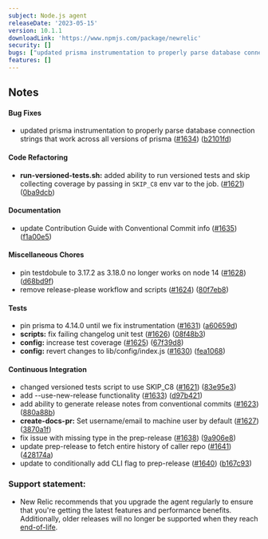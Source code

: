 ```yaml
---
subject: Node.js agent
releaseDate: '2023-05-15'
version: 10.1.1
downloadLink: 'https://www.npmjs.com/package/newrelic'
security: []
bugs: ["updated prisma instrumentation to properly parse database connection strings that work across all versions of prisma"]
features: []
---
```


## Notes

#### Bug Fixes

* updated prisma instrumentation to properly parse database connection strings that work across all versions of prisma ([#1634](https://github.com/newrelic/node-newrelic/pull/1634)) ([b2101fd](https://github.com/newrelic/node-newrelic/commit/b2101fd606af43093b9caf525dbef9e122f6ca7e))

#### Code Refactoring

* **run-versioned-tests.sh:** added ability to run versioned tests and skip collecting coverage by passing in `SKIP_C8` env var to the job. ([#1621](https://github.com/newrelic/node-newrelic/pull/1621)) ([0ba9dcb](https://github.com/newrelic/node-newrelic/commit/0ba9dcb38654a8363732c558a0310df7bd032ab1))

#### Documentation

* update Contribution Guide with Conventional Commit info ([#1635](https://github.com/newrelic/node-newrelic/pull/1635)) ([f1a00e5](https://github.com/newrelic/node-newrelic/commit/f1a00e5cc4c907d046bc1f5205082761f620ecf1))

#### Miscellaneous Chores

* pin testdobule to 3.17.2 as 3.18.0 no longer works on node 14 ([#1628](https://github.com/newrelic/node-newrelic/pull/1628)) ([d68bd9f](https://github.com/newrelic/node-newrelic/commit/d68bd9fa3f6af974b5c978b61732491294b2e5cf))
* remove release-please workflow and scripts ([#1624](https://github.com/newrelic/node-newrelic/pull/1624)) ([80f7eb8](https://github.com/newrelic/node-newrelic/commit/80f7eb88a4f71e44b4413e3b39c5766046e9ec8a))

#### Tests

* pin prisma to 4.14.0 until we fix instrumentation ([#1631](https://github.com/newrelic/node-newrelic/pull/1631)) ([a60659d](https://github.com/newrelic/node-newrelic/commit/a60659d6929be559854d01c83028d5acfbcd3603))
* **scripts:** fix failing changelog unit test ([#1626](https://github.com/newrelic/node-newrelic/pull/1626)) ([08f48b3](https://github.com/newrelic/node-newrelic/commit/08f48b33ce1c402e4a8c42c9c02e5b22e6cbe02a))
* **config:** increase test coverage ([#1625](https://github.com/newrelic/node-newrelic/pull/1625)) ([67f39d8](https://github.com/newrelic/node-newrelic/commit/67f39d8dc89e627d27c7fd9a9cee1ac14ab816e3))
* **config:** revert changes to lib/config/index.js ([#1630](https://github.com/newrelic/node-newrelic/pull/1630)) ([fea1068](https://github.com/newrelic/node-newrelic/commit/fea1068281d9ce8ae966b47923aba6ecef894bc8))

#### Continuous Integration

* changed versioned tests script to use SKIP_C8 ([#1621](https://github.com/newrelic/node-newrelic/pull/1621)) ([83e95e3](https://github.com/newrelic/node-newrelic/commit/83e95e31365cd4d48c7ee1dbb789b58231841e41))
* add --use-new-release functionality ([#1633](https://github.com/newrelic/node-newrelic/pull/1633)) ([d97b421](https://github.com/newrelic/node-newrelic/commit/d97b421be5acda61f0212fd49a433e58811fc27c))
* add ability to generate release notes from conventional commits ([#1623](https://github.com/newrelic/node-newrelic/pull/1623)) ([880a88b](https://github.com/newrelic/node-newrelic/commit/880a88b6e816b8cd2694a16bfe74b37fc42231ab))
* **create-docs-pr:** Set username/email to machine user by default ([#1627](https://github.com/newrelic/node-newrelic/pull/1627)) ([3870a1f](https://github.com/newrelic/node-newrelic/commit/3870a1ff9979e6afde669c69c443d657f1f37af9))
* fix issue with missing type in the prep-release ([#1638](https://github.com/newrelic/node-newrelic/pull/1638)) ([9a906e8](https://github.com/newrelic/node-newrelic/commit/9a906e8e833753808ab779fdf4074aa7c90cd1fa))
* update prep-release to fetch entire history of caller repo ([#1641](https://github.com/newrelic/node-newrelic/pull/1641)) ([428174a](https://github.com/newrelic/node-newrelic/commit/428174afd6cca482382101316b4d03c2f96f9f95))
* update to conditionally add CLI flag to prep-release ([#1640](https://github.com/newrelic/node-newrelic/pull/1640)) ([b167c93](https://github.com/newrelic/node-newrelic/commit/b167c932659cbba073827a6936b65c0aeee98d8a))

### Support statement:

* New Relic recommends that you upgrade the agent regularly to ensure that you're getting the latest features and performance benefits. Additionally, older releases will no longer be supported when they reach [end-of-life](/docs/using-new-relic/cross-product-functions/install-configure/notification-changes-new-relic-saas-features-distributed-software).
